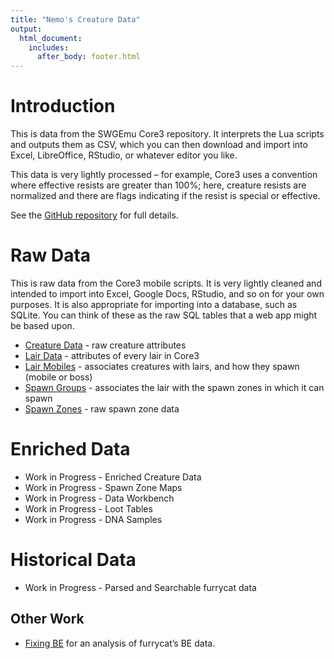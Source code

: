 ```yaml
---
title: "Nemo's Creature Data"
output:
  html_document:
    includes:
      after_body: footer.html
---
```


# Introduction

This is data from the SWGEmu Core3 repository. It interprets the Lua scripts and outputs them as CSV, which you can then download and import into Excel, LibreOffice, RStudio, or whatever editor you like.

This data is very lightly processed -- for example, Core3 uses a convention where effective resists are greater than 100%; here, creature resists are normalized and there are flags indicating if the resist is special or effective.

See the [GitHub repository](https://github.com/bholten/swg_creatures) for full details.

# Raw Data

This is raw data from the Core3 mobile scripts. It is very lightly cleaned and intended to import into Excel, Google Docs, RStudio, and so on for your own purposes. It is also appropriate for importing into a database, such as SQLite. You can think of these as the raw SQL tables that a web app might be based upon.

- [Creature Data](creature_data.html) - raw creature attributes
- [Lair Data](lairs.html) - attributes of every lair in Core3
- [Lair Mobiles](lair_mobiles.html) - associates creatures with lairs, and how they spawn (mobile or boss)
- [Spawn Groups](lair_spawn_groups.html) - associates the lair with the spawn zones in which it can spawn
- [Spawn Zones](zones.html) - raw spawn zone data

# Enriched Data

- Work in Progress - Enriched Creature Data
- Work in Progress - Spawn Zone Maps
- Work in Progress - Data Workbench
- Work in Progress - Loot Tables
- Work in Progress - DNA Samples

# Historical Data

- Work in Progress - Parsed and Searchable furrycat data

## Other Work

- [Fixing BE](https://bholten.github.io/fixingbe/) for an analysis of furrycat's BE data.